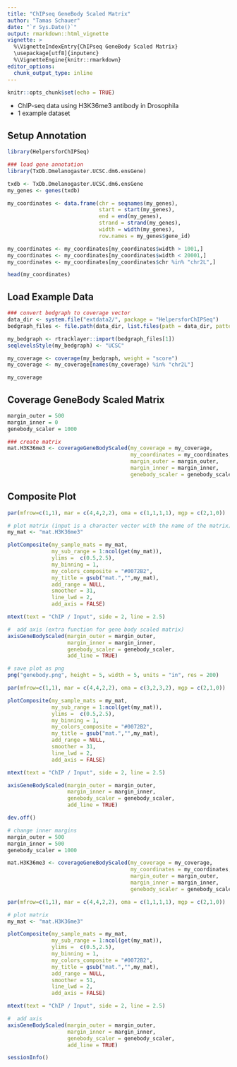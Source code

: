 ```yaml
---
title: "ChIPseq GeneBody Scaled Matrix"
author: "Tamas Schauer"
date: "`r Sys.Date()`"
output: rmarkdown::html_vignette
vignette: >
  %\VignetteIndexEntry{ChIPseq GeneBody Scaled Matrix}
  \usepackage[utf8]{inputenc}
  %\VignetteEngine{knitr::rmarkdown}
editor_options: 
  chunk_output_type: inline
---
```


<style>
pre {
  overflow-x: auto;
}
pre code {
  word-wrap: normal;
  white-space: pre;
}
</style>

```r
knitr::opts_chunk$set(echo = TRUE)
```

* ChIP-seq data using H3K36me3 antibody in Drosophila
* 1 example dataset

## Setup Annotation

```r
library(HelpersforChIPSeq)

### load gene annotation
library(TxDb.Dmelanogaster.UCSC.dm6.ensGene)

txdb <- TxDb.Dmelanogaster.UCSC.dm6.ensGene
my_genes <- genes(txdb)

my_coordinates <- data.frame(chr = seqnames(my_genes),
                             start = start(my_genes),
                             end = end(my_genes),
                             strand = strand(my_genes),
                             width = width(my_genes),
                             row.names = my_genes$gene_id)

my_coordinates <- my_coordinates[my_coordinates$width > 1001,]
my_coordinates <- my_coordinates[my_coordinates$width < 20001,]
my_coordinates <- my_coordinates[my_coordinates$chr %in% "chr2L",]
```

```r
head(my_coordinates)
```



## Load Example Data


```r
### convert bedgraph to coverage vector
data_dir <- system.file("extdata2/", package = "HelpersforChIPSeq")
bedgraph_files <- file.path(data_dir, list.files(path = data_dir, pattern = ".bedgraph.gz$"))

my_bedgraph <- rtracklayer::import(bedgraph_files[1])
seqlevelsStyle(my_bedgraph) <- "UCSC"

my_coverage <- coverage(my_bedgraph, weight = "score")
my_coverage <- my_coverage[names(my_coverage) %in% "chr2L"]
```

```r
my_coverage
```


## Coverage GeneBody Scaled Matrix


```r
margin_outer = 500
margin_inner = 0
genebody_scaler = 1000

### create matrix
mat.H3K36me3 <- coverageGeneBodyScaled(my_coverage = my_coverage,
                                       my_coordinates = my_coordinates,
                                       margin_outer = margin_outer, 
                                       margin_inner = margin_inner,
                                       genebody_scaler = genebody_scaler)
```



## Composite Plot

```r
par(mfrow=c(1,1), mar = c(4,4,2,2), oma = c(1,1,1,1), mgp = c(2,1,0))

# plot matrix (input is a character vector with the name of the matrix)
my_mat <- "mat.H3K36me3"

plotComposite(my_sample_mats = my_mat, 
              my_sub_range = 1:ncol(get(my_mat)), 
              ylims =  c(0.5,2.5), 
              my_binning = 1, 
              my_colors_composite = "#0072B2", 
              my_title = gsub("mat.","",my_mat),
              add_range = NULL, 
              smoother = 31, 
              line_lwd = 2, 
              add_axis = FALSE)  

mtext(text = "ChIP / Input", side = 2, line = 2.5)

#  add axis (extra function for gene body scaled matrix)
axisGeneBodyScaled(margin_outer = margin_outer,
                   margin_inner = margin_inner,
                   genebody_scaler = genebody_scaler,
                   add_line = TRUE)
```


```r
# save plot as png
png("genebody.png", height = 5, width = 5, units = "in", res = 200)

par(mfrow=c(1,1), mar = c(4,4,2,2), oma = c(3,2,3,2), mgp = c(2,1,0))

plotComposite(my_sample_mats = my_mat, 
              my_sub_range = 1:ncol(get(my_mat)), 
              ylims =  c(0.5,2.5), 
              my_binning = 1, 
              my_colors_composite = "#0072B2", 
              my_title = gsub("mat.","",my_mat),
              add_range = NULL, 
              smoother = 31, 
              line_lwd = 2, 
              add_axis = FALSE)  

mtext(text = "ChIP / Input", side = 2, line = 2.5)

axisGeneBodyScaled(margin_outer = margin_outer,
                   margin_inner = margin_inner,
                   genebody_scaler = genebody_scaler,
                   add_line = TRUE)

dev.off()
```

```r
# change inner margins
margin_outer = 500
margin_inner = 500
genebody_scaler = 1000

mat.H3K36me3 <- coverageGeneBodyScaled(my_coverage = my_coverage,
                                       my_coordinates = my_coordinates,
                                       margin_outer = margin_outer, 
                                       margin_inner = margin_inner,
                                       genebody_scaler = genebody_scaler)
```



```r
par(mfrow=c(1,1), mar = c(4,4,2,2), oma = c(1,1,1,1), mgp = c(2,1,0))

# plot matrix
my_mat <- "mat.H3K36me3"

plotComposite(my_sample_mats = my_mat, 
              my_sub_range = 1:ncol(get(my_mat)), 
              ylims =  c(0.5,2.5), 
              my_binning = 1, 
              my_colors_composite = "#0072B2", 
              my_title = gsub("mat.","",my_mat),
              add_range = NULL, 
              smoother = 51, 
              line_lwd = 2, 
              add_axis = FALSE)  

mtext(text = "ChIP / Input", side = 2, line = 2.5)

#  add axis
axisGeneBodyScaled(margin_outer = margin_outer,
                   margin_inner = margin_inner,
                   genebody_scaler = genebody_scaler,
                   add_line = TRUE)
```



```r
sessionInfo()
```

